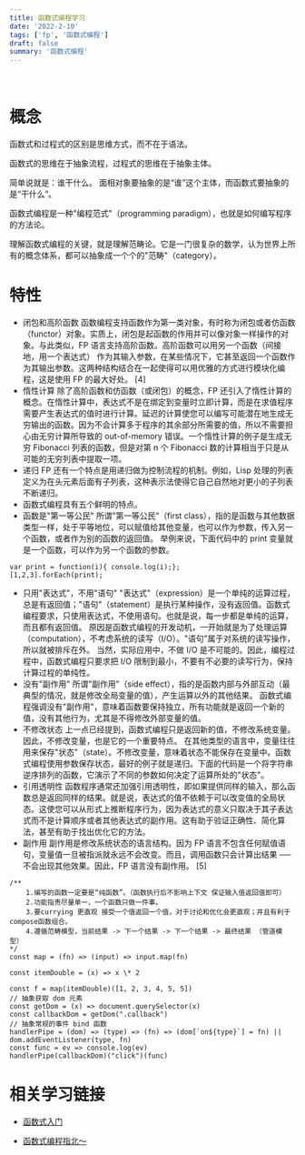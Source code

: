 ```yaml
---
title: 函数式编程学习
date: '2022-2-10'
tags: ['fp', '函数式编程']
draft: false
summary: '函数式编程'
---
```


<TOCInline toc={props.toc} exclude="Overview" asDisclosure />

<br />

# 概念

函数式和过程式的区别是思维方式，而不在于语法。

函数式的思维在于抽象流程，过程式的思维在于抽象主体。

简单说就是：谁干什么。 面相对象要抽象的是“谁”这个主体，而函数式要抽象的是“干什么”。

函数式编程是一种"编程范式"（programming paradigm），也就是如何编写程序的方法论。

理解函数式编程的关键，就是理解范畴论。它是一门很复杂的数学，认为世界上所有的概念体系，都可以抽象成一个个的"范畴"（category）。

# 特性

- 闭包和高阶函数
  函数编程支持函数作为第一类对象，有时称为闭包或者仿函数（functor）对象。实质上，闭包是起函数的作用并可以像对象一样操作的对象。与此类似，FP 语言支持高阶函数。高阶函数可以用另一个函数（间接地，用一个表达式） 作为其输入参数，在某些情况下，它甚至返回一个函数作为其输出参数。这两种结构结合在一起使得可以用优雅的方式进行模块化编程，这是使用 FP 的最大好处。 [4]
- 惰性计算
  除了高阶函数和仿函数（或闭包）的概念，FP 还引入了惰性计算的概念。在惰性计算中，表达式不是在绑定到变量时立即计算，而是在求值程序需要产生表达式的值时进行计算。延迟的计算使您可以编写可能潜在地生成无穷输出的函数。因为不会计算多于程序的其余部分所需要的值，所以不需要担心由无穷计算所导致的 out-of-memory 错误。一个惰性计算的例子是生成无穷 Fibonacci 列表的函数，但是对第 n 个 Fibonacci 数的计算相当于只是从可能的无穷列表中提取一项。
- 递归
  FP 还有一个特点是用递归做为控制流程的机制。例如，Lisp 处理的列表定义为在头元素后面有子列表，这种表示法使得它自己自然地对更小的子列表不断递归。
- 函数式编程具有五个鲜明的特点。
- 函数是"第一等公民"
  所谓"第一等公民"（first class），指的是函数与其他数据类型一样，处于平等地位，可以赋值给其他变量，也可以作为参数，传入另一个函数，或者作为别的函数的返回值。
  举例来说，下面代码中的 print 变量就是一个函数，可以作为另一个函数的参数。

```:js
var print = function(i){ console.log(i);};
[1,2,3].forEach(print);
```

- 只用"表达式"，不用"语句"
  "表达式"（expression）是一个单纯的运算过程，总是有返回值；"语句"（statement）是执行某种操作，没有返回值。函数式编程要求，只使用表达式，不使用语句。也就是说，每一步都是单纯的运算，而且都有返回值。
  原因是函数式编程的开发动机，一开始就是为了处理运算（computation），不考虑系统的读写（I/O）。"语句"属于对系统的读写操作，所以就被排斥在外。
  当然，实际应用中，不做 I/O 是不可能的。因此，编程过程中，函数式编程只要求把 I/O 限制到最小，不要有不必要的读写行为，保持计算过程的单纯性。
- 没有"副作用"
  所谓"副作用"（side effect），指的是函数内部与外部互动（最典型的情况，就是修改全局变量的值），产生运算以外的其他结果。
  函数式编程强调没有"副作用"，意味着函数要保持独立，所有功能就是返回一个新的值，没有其他行为，尤其是不得修改外部变量的值。
- 不修改状态
  上一点已经提到，函数式编程只是返回新的值，不修改系统变量。因此，不修改变量，也是它的一个重要特点。
  在其他类型的语言中，变量往往用来保存"状态"（state）。不修改变量，意味着状态不能保存在变量中。函数式编程使用参数保存状态，最好的例子就是递归。下面的代码是一个将字符串逆序排列的函数，它演示了不同的参数如何决定了运算所处的"状态"。
- 引用透明性
  函数程序通常还加强引用透明性，即如果提供同样的输入，那么函数总是返回同样的结果。就是说，表达式的值不依赖于可以改变值的全局状态。这使您可以从形式上推断程序行为，因为表达式的意义只取决于其子表达式而不是计算顺序或者其他表达式的副作用。这有助于验证正确性、简化算法，甚至有助于找出优化它的方法。
- 副作用
  副作用是修改系统状态的语言结构。因为 FP 语言不包含任何赋值语句，变量值一旦被指派就永远不会改变。而且，调用函数只会计算出结果 ── 不会出现其他效果。因此，FP 语言没有副作用。 [5]

```js:
/**
    1.编写的函数一定要是“纯函数”。（函数执行后不影响上下文 保证输入值返回值即可）
    2.功能指责尽量单一，一个函数只做一件事。
    3.要currying 更直观 接受一个值返回一个值，对于讨论和优化会更直观；并且有利于compose函数组合。
    4.遵循范畴模型，当前结果 -> 下一个结果 -> 下一个结果 -> 最终结果 （管道模型）
*/
const map = (fn) => (input) => input.map(fn)

const itemDouble = (x) => x \* 2

const f = map(itemDouble)([1, 2, 3, 4, 5, 5])
// 抽象获取 dom 元素
const getDom = (x) => document.querySelector(x)
const callbackDom = getDom(".callback")
// 抽象常规的事件 bind 函数
handlerPipe = (dom) => (type) => (fn) => (dom[`on${type}`] = fn) || dom.addEventListener(type, fn)
const func = ev => console.log(ev)
handlerPipe(callbackDom)("click")(func)
```

# 相关学习链接

- [函数式入门](https://www.ruanyifeng.com/blog/2017/02/fp-tutorial.html '阮老师')

- [函数式编程指北～](https://llh911001.gitbooks.io/mostly-adequate-guide-chinese/content/ch1.html#%E4%B8%80%E4%B8%AA%E7%AE%80%E5%8D%95%E4%BE%8B%E5%AD%90 '书')
